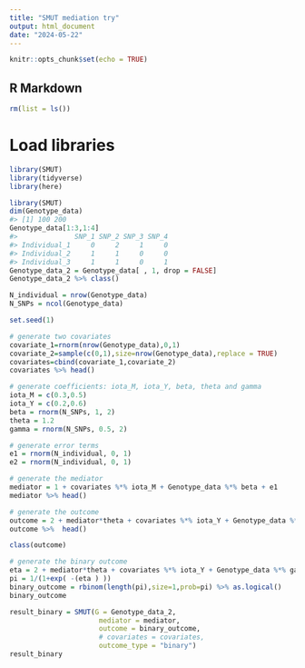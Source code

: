 ```yaml
---
title: "SMUT mediation try"
output: html_document
date: "2024-05-22"
---
```


```r
knitr::opts_chunk$set(echo = TRUE)
```

## R Markdown
```r
rm(list = ls())

```

# Load libraries
```r
library(SMUT)
library(tidyverse)
library(here)
```



```r
library(SMUT)
dim(Genotype_data)
#> [1] 100 200
Genotype_data[1:3,1:4]
#>              SNP_1 SNP_2 SNP_3 SNP_4
#> Individual_1     0     2     1     0
#> Individual_2     1     1     0     0
#> Individual_3     1     1     0     1
Genotype_data_2 = Genotype_data[ , 1, drop = FALSE]
Genotype_data_2 %>% class()
```


```r
N_individual = nrow(Genotype_data)
N_SNPs = ncol(Genotype_data)

set.seed(1)

# generate two covariates
covariate_1=rnorm(nrow(Genotype_data),0,1)
covariate_2=sample(c(0,1),size=nrow(Genotype_data),replace = TRUE)
covariates=cbind(covariate_1,covariate_2)
covariates %>% head()

```


```r
# generate coefficients: iota_M, iota_Y, beta, theta and gamma
iota_M = c(0.3,0.5)
iota_Y = c(0.2,0.6)
beta = rnorm(N_SNPs, 1, 2)
theta = 1.2
gamma = rnorm(N_SNPs, 0.5, 2)

# generate error terms
e1 = rnorm(N_individual, 0, 1)
e2 = rnorm(N_individual, 0, 1)
```


```r
# generate the mediator
mediator = 1 + covariates %*% iota_M + Genotype_data %*% beta + e1
mediator %>% head()

```


```r
# generate the outcome
outcome = 2 + mediator*theta + covariates %*% iota_Y + Genotype_data %*% gamma + e2
outcome %>%  head()

class(outcome)
```


```r
# generate the binary outcome 
eta = 2 + mediator*theta + covariates %*% iota_Y + Genotype_data %*% gamma
pi = 1/(1+exp( -(eta ) ))
binary_outcome = rbinom(length(pi),size=1,prob=pi) %>% as.logical()
binary_outcome
```




```r
result_binary = SMUT(G = Genotype_data_2,
                      mediator = mediator,
                      outcome = binary_outcome,
                      # covariates = covariates,
                      outcome_type = "binary")
result_binary
```
```r

```

